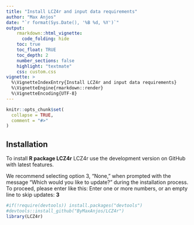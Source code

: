 ```yaml
---
title: "Install LCZ4r and input data requirements"
author: "Max Anjos"
date: "`r format(Sys.Date(), '%B %d, %Y')`"
output:
    rmarkdown::html_vignette:
      code_folding: hide
    toc: true
    toc_float: TRUE
    toc_depth: 2
    number_sections: false
    highlight: "textmate"
    css: custom.css
vignette: >
  %\VignetteIndexEntry{Install LCZ4r and input data requirements}
  %\VignetteEngine{rmarkdown::render}
  %\VignetteEncoding{UTF-8}
---
```


```r
knitr::opts_chunk$set(
  collapse = TRUE,
  comment = "#>"
)
```

## Installation 

To install **R package LCZ4r** LCZ4r use the development version on GitHub with latest features. 

We recommend selecting option 3, "None," when prompted with the message "Which would you like to update?" during the installation process. To proceed, please enter like this: 
Enter one or more numbers, or an empty line to skip updates: **3**


```r

#if(!require(devtools)) install.packages("devtools")
#devtools::install_github("ByMaxAnjos/LCZ4r")
library(LCZ4r)

```



